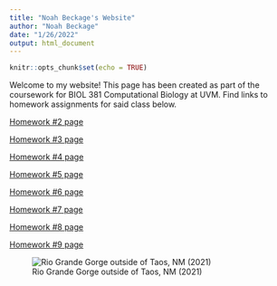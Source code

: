 ```yaml
---
title: "Noah Beckage's Website"
author: "Noah Beckage"
date: "1/26/2022"
output: html_document
---
```


```r
knitr::opts_chunk$set(echo = TRUE)
```

Welcome to my website! This page has been created as part of the coursework for BIOL 381 Computational Biology at UVM. Find links to homework assignments for said class below.


[Homework #2 page](Homework_02.html)

[Homework #3 page](Homework_03.html)

[Homework #4 page](Homework_04.html)

[Homework #5 page](Homework_05.html)

[Homework #6 page](Homework_06.html)

[Homework #7 page](Homework_07.html)

[Homework #8 page](Homework_08.html)

[Homework #9 page](Homework_09.html)

![Rio Grande Gorge outside of Taos, NM (2021)](rio grande gorge.JPG)